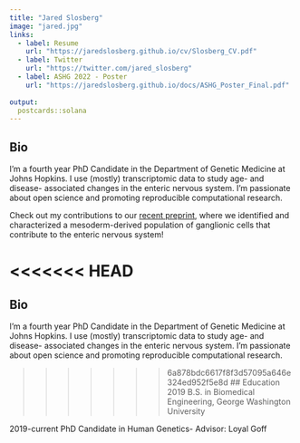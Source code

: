 ```yaml
---
title: "Jared Slosberg"
image: "jared.jpg"
links:
  - label: Resume
    url: "https://jaredslosberg.github.io/cv/Slosberg_CV.pdf"
  - label: Twitter
    url: "https://twitter.com/jared_slosberg"
  - label: ASHG 2022 - Poster
    url: "https://jaredslosberg.github.io/docs/ASHG_Poster_Final.pdf"
 
output:
  postcards::solana
---
```



## Bio
I'm a fourth year PhD Candidate in the Department of Genetic Medicine at Johns Hopkins. 
I use (mostly) transcriptomic data to study age- and disease- associated changes in the enteric nervous
system. I'm passionate about open science and promoting reproducible computational research.

Check out my contributions to our [recent preprint](https://www.biorxiv.org/content/10.1101/2020.08.25.262832v1.full), where we identified and
characterized a mesoderm-derived population of ganglionic cells that contribute to the enteric nervous system!

<<<<<<< HEAD
=======
## Bio
I'm a fourth year PhD Candidate in the Department of Genetic Medicine at Johns Hopkins. 
I use (mostly) transcriptomic data to study age- and disease- associated changes in the enteric nervous
system. I'm passionate about open science and promoting reproducible computational research.


>>>>>>> 6a878bdc6617f8f3d57095a646e324ed952f5e8d
## Education
2019 B.S. in Biomedical Engineering, George Washington University

2019-current PhD Candidate in Human Genetics- Advisor: Loyal Goff

